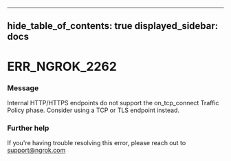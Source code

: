 

---
hide_table_of_contents: true
displayed_sidebar: docs
---


# ERR_NGROK_2262

### Message
Internal HTTP/HTTPS endpoints do not support the on_tcp_connect Traffic Policy phase. Consider using a TCP or TLS endpoint instead.

<ErrorDetails />



### Further help
If you're having trouble resolving this error, please reach out to [support@ngrok.com](mailto:support@ngrok.com?subject=Help%20with%20ERR_NGROK_2262)

